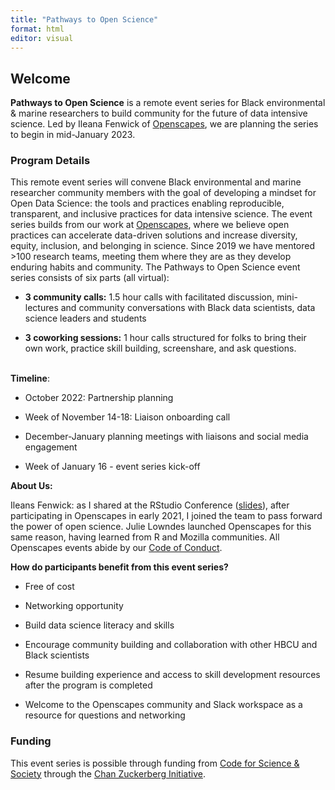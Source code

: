 ```yaml
---
title: "Pathways to Open Science"
format: html
editor: visual
---
```


## Welcome

**Pathways to Open Science** is a remote event series for Black environmental & marine researchers to build community for the future of data intensive science. Led by Ileana Fenwick of [Openscapes](https://openscapes.org), we are planning the series to begin in mid-January 2023.

### **Program Details** 

This remote event series will convene Black environmental and marine researcher community members with the goal of developing a mindset for Open Data Science: the tools and practices enabling reproducible, transparent, and inclusive practices for data intensive science. The event series builds from our work at [Openscapes](https://openscapes.org), where we believe open practices can accelerate data-driven solutions and increase diversity, equity, inclusion, and belonging in science. Since 2019 we have mentored \>100 research teams, meeting them where they are as they develop enduring habits and community. The Pathways to Open Science event series consists of six parts (all virtual): 

-   **3 community calls:** 1.5 hour calls with facilitated discussion, mini-lectures and community conversations with Black data scientists, data science leaders and students

-   **3 coworking sessions:** 1 hour calls structured for folks to bring their own work, practice skill building, screenshare, and ask questions. 

\
**Timeline**:

-   October 2022: Partnership planning

-   Week of November 14-18: Liaison onboarding call

-   December-January planning meetings with liaisons and social media engagement

-   Week of January 16 - event series kick-off

**About Us:**

Ileans Fenwick: as I shared at the RStudio Conference ([slides](https://github.com/IleanaF/rstudio-conf22)), after participating in Openscapes in early 2021, I joined the team to pass forward the power of open science. Julie Lowndes launched Openscapes for this same reason, having learned from R and Mozilla communities. All Openscapes events abide by our [Code of Conduct](https://www.openscapes.org/code-of-conduct/). 

**How do participants benefit from this event series?**

-   ​​Free of cost 

-   Networking opportunity 

-   Build data science literacy and skills 

-   Encourage community building and collaboration with other HBCU and Black scientists

-   Resume building experience and access to skill development resources after the program is completed

-   Welcome to the Openscapes community and Slack workspace as a resource for questions and networking

### Funding

This event series is possible through funding from [Code for Science & Society](https://eventfund.codeforscience.org/event-fund-grantees/) through the [Chan Zuckerberg Initiative](https://chanzuckerberg.com/).
